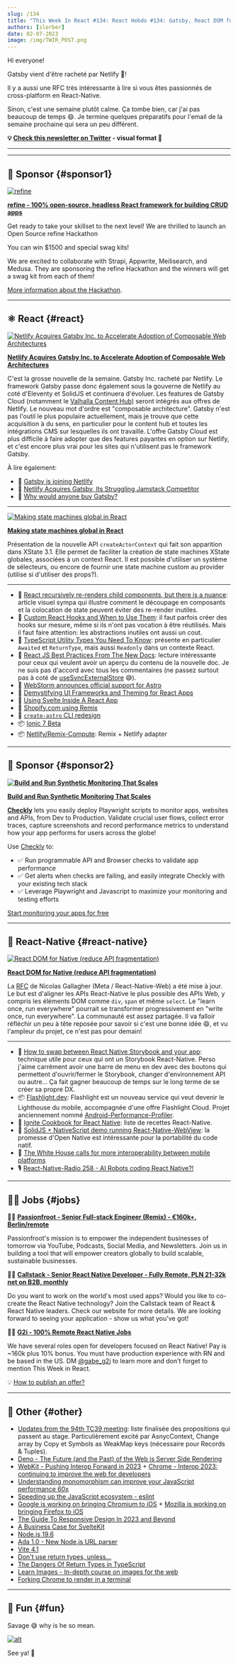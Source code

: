 ```yaml
---
slug: /134
title: "This Week In React #134: React Hebdo #134: Gatsby, React DOM for Native, XState, Flashlight, re-renders, Custom Hooks, Ignite Cookbook..."
authors: [slorber]
date: 02-07-2023
image: /img/TWIR_POST.png
---
```


Hi everyone!

Gatsby vient d'être racheté par Netlify 🤯!

Il y a aussi une RFC très intéressante à lire si vous êtes passionnés de cross-platform en React-Native.

Sinon, c'est une semaine plutôt calme. Ça tombe bien, car j'ai pas beaucoup de temps 😄. Je termine quelques préparatifs pour l'email de la semaine prochaine qui sera un peu différent.

<!-- truncate -->

**💡 [Check this newsletter on Twitter](https://slo.im/thread) - visual format 🎨**

---


<Support />

---

## 💸 Sponsor {#sponsor1}

[![refine](/emails/issues/132/refine.png)](https://github.com/refinedev/refine)

[**refine - 100% open-source, headless React framework for building CRUD apps**](https://github.com/refinedev/refine)

Get ready to take your skillset to the next level! We are thrilled to launch an Open Source refine Hackathon

You can win $1500 and special swag kits!

We are excited to collaborate with Strapi, Appwrite, Meilisearch, and Medusa. They are sponsoring the refine Hackathon and the winners will get a swag kit from each of them!

[More information about the Hackathon](https://s.refine.dev/hackathon).

---

## ⚛️ React {#react}

[![Netlify Acquires Gatsby Inc. to Accelerate Adoption of Composable Web Architectures](/emails/issues/134/netlify-gatsby.jpg)](https://www.netlify.com/press/netlify-acquires-gatsby-inc-to-accelerate-adoption-of-composable-web-architectures/)

**[Netlify Acquires Gatsby Inc. to Accelerate Adoption of Composable Web Architectures](https://www.netlify.com/press/netlify-acquires-gatsby-inc-to-accelerate-adoption-of-composable-web-architectures/)**

C'est la grosse nouvelle de la semaine. Gatsby Inc. racheté par Netlify. Le framework Gatsby passe donc également sous la gouverne de Netlify au coté d'Eleventy et SolidJS et continuera d'évoluer. Les features de Gatsby Cloud (notamment le [Valhalla Content Hub](https://www.gatsbyjs.com/products/valhalla-content-hub/)) seront intégrés aux offres de Netlify. Le nouveau mot d'ordre est "composable architecture". Gatsby n'est pas l'outil le plus populaire actuellement, mais je trouve que cette acquisition à du sens, en particulier pour le content hub et toutes les intégrations CMS sur lesquelles ils ont travaillé. L'offre Gatsby Cloud est plus difficile à faire adopter que des features payantes en option sur Netlify, et c'est encore plus vrai pour les sites qui n'utilisent pas le framework Gatsby.

À lire également:

- 📜 [Gatsby is joining Netlify](https://www.gatsbyjs.com/blog/gatsby-is-joining-netlify/)
- 📜 [Netlify Acquires Gatsby, Its Struggling Jamstack Competitor](https://thenewstack.io/netlify-acquires-gatsby-its-struggling-jamstack-competitor/)
- 🎥 [Why would anyone buy Gatsby?](https://www.youtube.com/watch?v=5HE6FcOpit8)

---

[![Making state machines global in React](/emails/issues/134/xstate.jpg)](https://stately.ai/blog/making-state-machines-global-in-react)

**[Making state machines global in React](https://stately.ai/blog/making-state-machines-global-in-react)**

Présentation de la nouvelle API `createActorContext` qui fait son apparition dans XState 3.1. Elle permet de faciliter la création de state machines XState globales, associées à un context React. Il est possible d'utiliser un système de sélecteurs, ou encore de fournir une state machine custom au provider (utilise si d'utiliser des props?).

---

- 📜 [React recursively re-renders child components, but there is a nuance](https://alexsidorenko.com/blog/react-render-children-prop/): article visuel sympa qui illustre comment le découpage en composants et la colocation de state peuvent éviter des re-render inutiles.
- 📜 [Custom React Hooks and When to Use Them](https://thoughtbot.com/blog/custom-react-hooks): il faut parfois créer des hooks sur mesure, même si ils n'ont pas vocation à être réutilisés. Mais il faut faire attention: les abstractions inutiles ont aussi un cout.
- 📜 [TypeScript Utility Types You Need To Know](https://www.builder.io/blog/utility-types): présente en particulier `Awaited` et `ReturnType`, mais aussi `Readonly` dans un contexte React.
- 📜 [React JS Best Practices From The New Docs](https://sebastiancarlos.com/react-js-best-practices-from-the-new-docs-1c65570e785d): lecture intéressante pour ceux qui veulent avoir un aperçu du contenu de la nouvelle doc. Je ne suis pas d'accord avec tous les commentaires (ne passez surtout pas à coté de [useSyncExternalStore](https://thisweekinreact.com/articles/useSyncExternalStore-the-underrated-react-api) 😅).
- 📜 [WebStorm announces official support for Astro](https://astro.build/blog/astro-webstorm-support/)
- 📜 [Demystifying UI Frameworks and Theming for React Apps](https://www.velotio.com/engineering-blog/demystifying-ui-frameworks-and-theming-for-react-apps)
- 🎥 [Using Svelte Inside A React App](https://www.youtube.com/watch?v=FrusJNycQvk)
- 👀 [Shopify.com using Remix](https://twitter.com/remix_run/status/1622666016135475200)
- 👀 [`create-astro` CLI redesign](https://twitter.com/n_moore/status/1621524815550074880)
- 📦 [Ionic 7 Beta](https://ionic.io/blog/announcing-the-ionic-7-beta)
- 📦 [Netlify/Remix-Compute](https://github.com/netlify/remix-compute): Remix + Netlify adapter

<SubscribeFormEmbed />

---

## 💸 Sponsor {#sponsor2}

**[![Build and Run Synthetic Monitoring That Scales](/emails/issues/134/checkly.jpg)](https://www.checklyhq.com/?utm_medium=email&utm_source=newsletter&utm_campaign=this-week-in-react-february)**

**[Build and Run Synthetic Monitoring That Scales](https://www.checklyhq.com/?utm_medium=email&utm_source=newsletter&utm_campaign=this-week-in-react-february)**

**[Checkly](https://www.checklyhq.com/?utm_medium=email&utm_source=newsletter&utm_campaign=this-week-in-react-february)** lets you easily deploy Playwright scripts to monitor apps, websites and APIs, from Dev to Production. Validate crucial user flows, collect error traces, capture screenshots and record performance metrics to understand how your app performs for users across the globe!

Use [Checkly](https://www.checklyhq.com/?utm_medium=email&utm_source=newsletter&utm_campaign=this-week-in-react-february) to:

- ✅ Run programmable API and Browser checks to validate app performance
- ✅ Get alerts when checks are failing, and easily integrate Checkly with your existing tech stack
- ✅ Leverage Playwright and Javascript to maximize your monitoring and testing efforts

[Start monitoring your apps for free](https://www.checklyhq.com/?utm_medium=email&utm_source=newsletter&utm_campaign=this-week-in-react-february)

---

## 📱 React-Native {#react-native}

[![React DOM for Native (reduce API fragmentation)](/emails/issues/134/rn-web.jpg)](https://github.com/necolas/discussions-and-proposals/blob/reduce-fragmentation/proposals/0000-reduce-fragmentation.md6)

**[React DOM for Native (reduce API fragmentation)](https://github.com/necolas/discussions-and-proposals/blob/reduce-fragmentation/proposals/0000-reduce-fragmentation.md6)**

La [RFC](https://github.com/react-native-community/discussions-and-proposals/pull/496) de Nicolas Gallagher (Meta / React-Native-Web) a été mise à jour. Le but est d'aligner les APIs React-Native le plus possible des APIs Web, y compris les éléments DOM comme `div`, `span` et même `select`. Le "learn once, run everywhere" pourrait se transformer progressivement en "write once, run everywhere". La communauté est assez partagée. Il va falloir réfléchir un peu à tête reposée pour savoir si c'est une bonne idée 😄, et vu l'ampleur du projet, ce n'est pas pour demain!

---

- 📜 [How to swap between React Native Storybook and your app](https://dev.to/dannyhw/how-to-swap-between-react-native-storybook-and-your-app-p3o): technique utile pour ceux qui ont un Storybook React-Native. Perso j'aime carrément avoir une barre de menu en dev avec des boutons qui permettent d'ouvrir/fermer le Storybook, changer d'environnement API ou autre... Ça fait gagner beaucoup de temps sur le long terme de se créer sa propre DX.
- 📦 [Flashlight.dev](https://flashlight.dev/): Flashlight est un nouveau service qui veut devenir le Lighthouse du mobile, accompagnée d'une offre Flashlight Cloud. Projet anciennement nommé [Android-Performance-Profiler](https://twitter.com/almouro/status/1622588283740880897).
- 📖 [Ignite Cookbook for React Native](https://twitter.com/ir_ignite/status/1621202420704620544): liste de recettes React-Native.
- 🎨 [SolidJS + NativeScript demo running React-Native-WebView](https://twitter.com/ammarahm_ed/status/1622259723729764354): la promesse d'Open Native est intéressante pour la portabilité du code natif.
- 👀 [The White House calls for more interoperability between mobile platforms](https://twitter.com/JI/status/1620948253381632000)
- 🎙️ [React-Native-Radio 258 - AI Robots coding React Native?!](https://reactnativeradio.com/episodes/r258-robots-coding-react-native)

---

## 🧑‍💻 Jobs {#jobs}

🧑‍💼 [**Passionfroot - Senior Full-stack Engineer (Remix) - €160k+, Berlin/remote**](https://passionfroot.recruitee.com/o/senior-fullstack-engineer)

Passionfroot's mission is to empower the independent businesses of tomorrow via YouTube, Podcasts, Social Media, and Newsletters. Join us in building a tool that will empower creators globally to build scalable, sustainable businesses.

🧑‍💼 [**Callstack - Senior React Native Developer - Fully Remote, PLN 21-32k net on B2B, monthly**](https://www.callstack.com/senior-react-native-developer)

Do you want to work on the world's most used apps? Would you like to co-create the React Native technology? Join the Callstack team of React & React Native leaders. Check our website for more details. We are looking forward to seeing your application - show us what you've got!

🧑‍💼 [**G2i - 100% Remote React Native Jobs**](https://twitter.com/gabe_g2i/status/1563204813881425926?s=20&t=ArRLC77BpRwXXCdx8fnUqw)

We have several roles open for developers focused on React Native! Pay is ~160k plus 10% bonus. You must have production experience with RN and be based in the US. DM [@gabe_g2i](https://twitter.com/gabe_g2i) to learn more and don't forget to mention This Week in React.

💡 [How to publish an offer?](https://thisweekinreact.com/sponsor)

---

## 🔀 Other {#other}

- [Updates from the 94th TC39 meeting](https://dev.to/hemanth/updates-from-the-94th-tc39-meeting-48mb): liste finalisée des propositions qui passent au stage. Particulièrement excité par AsnycContext, Change array by Copy et Symbols as WeakMap keys (nécessaire pour Records & Tuples).
- [Deno - The Future (and the Past) of the Web is Server Side Rendering](https://deno.com/blog/the-future-and-past-is-server-side-rendering)
- [WebKit - Pushing Interop Forward in 2023](https://webkit.org/blog/13706/interop-2023/) + [Chrome - Interop 2023: continuing to improve the web for developers](https://web.dev/interop-2023/)
- [Understanding monomorphism can improve your JavaScript performance 60x](https://twitter.com/mhevery/status/1622499229813047296)
- [Speeding up the JavaScript ecosystem - eslint](https://marvinh.dev/blog/speeding-up-javascript-ecosystem-part-3/)
- [Google is working on bringing Chromium to iOS](https://twitter.com/OpenWebAdvocacy/status/1621653519274246144) + [Mozilla is working on bringing Firefox to iOS](https://twitter.com/OpenWebAdvocacy/status/1622898924775415808)
- [The Guide To Responsive Design In 2023 and Beyond](https://ishadeed.com/article/responsive-design/)
- [A Business Case for SvelteKit](https://elliscs.hashnode.dev/a-business-case-for-sveltekit)
- [Node.js 19.6](https://twitter.com/ruyadorno/status/1621186886470361093)
- [Ada 1.0 - New Node.js URL parser](https://twitter.com/nodejs/status/1622707746716917761)
- [Vite 4.1](https://twitter.com/vite_js/status/1621149774627094535)
- [Don't use return types, unless...](https://www.youtube.com/watch?v=nwSe95uFN8E)
- [The Dangers Of Return Types in TypeScript](https://www.youtube.com/watch?v=I6V2FkW1ozQ)
- [Learn Images - In-depth course on images for the web](https://web.dev/learn/images/)
- [Forking Chrome to render in a terminal](https://fathy.fr/carbonyl)

---

## 🤭 Fun {#fun}

Savage 😅 why is he so mean.

[![alt](/emails/issues/134/meme.png)](https://twitter.com/ThePrimeagen/status/1620827474681827333)

See ya! 👋
